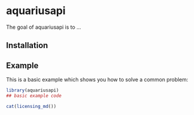 
# aquariusapi

<!-- badges: start -->
<!-- badges: end -->

The goal of aquariusapi is to ...

## Installation


## Example

This is a basic example which shows you how to solve a common problem:

``` r
library(aquariusapi)
## basic example code
```

```r
cat(licensing_md())
```

